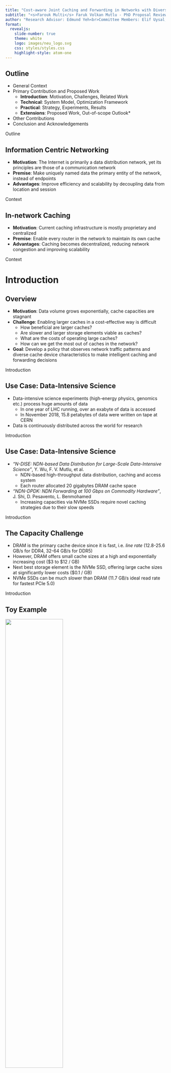 ```yaml
---
title: "Cost-aware Joint Caching and Forwarding in Networks with Diverse Cache Resources"
subtitle: "<s>Farouk Multi</s> Faruk Volkan Mutlu - PhD Proposal Review"
author: "Research Advisor: Edmund Yeh<br>Committee Members: Elif Uysal, Stratis Ioannidis"
format:
  revealjs:
    slide-number: true
    theme: white
    logo: images/neu_logo.svg
    css: styles/styles.css
    highlight-style: atom-one
---
```


## Outline

- General Context
- Primary Contribution and Proposed Work
    -   **Introduction**: Motivation, Challenges, Related Work
    -   **Technical**: System Model, Optimization Framework
    -   **Practical**: Strategy, Experiments, Results
    -   **Extensions**: Proposed Work, Out-of-scope Outlook*
- Other Contributions
- Conclusion and Acknowledgements

::: {.footer}
Outline
:::

::: {.hidden}
$$
\newcommand{\mc}[1]{\mathcal{#1}}
\newcommand{\mb}[1]{\mathbf{#1}}
\newcommand{\nin}{n \in \mc{N}}
\newcommand{\kin}{k \in \mc{K}}
\newcommand{\jin}{j \in \mc{J}_n}
\newcommand{\kjin}{(k,j) \in \mc{B}_{n,i}}
\newcommand{\iin}{i \in \mc{I}_n}
\newcommand{\ain}{a \in \mc{N}}
\newcommand{\bin}{b \in \mc{N}}
\newcommand{\abin}{(a,b) \in \mc{L}}
\newcommand{\about}{(a,b) \not\in \mc{L}^k}
\newcommand{\betasum}{\sum\limits ^{\sigma_n}_{i=1} \beta_{n,i}}
\newcommand{\betasumnl}{\sum ^{\sigma_n}_{i=1} \beta_{n,i}}
\newcommand{\betasumind}{\sum\limits ^{\sigma_n}_{i=1} \beta_{n,i}\mathbf{1}_{[\kjin]}}
\newcommand{\minpen}{\Psi(\boldsymbol{\lambda})}
\newcommand{\drift}{\Delta(\mathbf{V}(t))}
\newcommand{\pen}{\mathbb{E}[p(t)|\mathbf{V}(t)]}
\DeclareMathOperator*{\argmax}{arg\,max}
\DeclareMathOperator*{\argmin}{arg\,min}
$$
:::

## Information Centric Networking

- **Motivation**: The Internet is primarily a data distribution network, yet its principles are those of a communication network
- **Premise**: Make uniquely named data the primary entity of the network, instead of endpoints
- **Advantages**: Improve efficiency and scalability by decoupling data from location and session

::: {.footer}
Context
:::

## In-network Caching

- **Motivation**: Current caching infrastructure is mostly proprietary and centralized
- **Premise**: Enable every router in the network to maintain its own cache
- **Advantages**: Caching becomes decentralized, reducing network congestion and improving scalability

::: {.footer}
Context
:::

# Introduction

## Overview {.smaller}

-  **Motivation**: Data volume grows exponentially, cache capacities are stagnant
-  **Challenge**: Enabling larger caches in a cost-effective way is difficult
   -  How beneficial are larger caches?
   -  Are slower and larger storage elements viable as caches?
   -  What are the costs of operating large caches?
   -  How can we get the most out of caches in the network?
-  **Goal**: Develop a policy that observes network traffic patterns and diverse cache device characteristics to make intelligent caching and forwarding decisions

::: {.footer}
Introduction
:::

## Use Case: Data-Intensive Science

::: {.incremental}
-   Data-intensive science experiments (high-energy physics, genomics etc.) process huge amounts of data
    -   In one year of LHC running, over an exabyte of data is accessed
    -   In November 2018, 15.8 petabytes of data were written on tape at CERN
-   Data is continuously distributed across the world for research
:::

::: {.footer}
Introduction
:::

## Use Case: Data-Intensive Science

::: {.incremental}
-   *"N-DISE: NDN-based Data Distribution for Large-Scale Data-Intensive Science"*, Y. Wu, F. V. Mutlu, et al.
    -   NDN-based high-throughput data distribution, caching and access system
    -   Each router allocated 20 gigabytes DRAM cache space
-   *"NDN-DPDK: NDN Forwarding at 100 Gbps on Commodity Hardware"*, J. Shi, D. Pesavento, L. Benmohamed
    -   Increasing capacities via NVMe SSDs require novel caching strategies due to their slow speeds
:::

::: {.footer}
Introduction
:::

## The Capacity Challenge

::: {.incremental}
-  DRAM is the primary cache device since it is fast, i.e. *line rate* (12.8-25.6 GB/s for DDR4, 32-64 GB/s for DDR5)
-  However, DRAM offers small cache sizes at a high and exponentially increasing cost ($3 to $12 / GB)
-  Next best storage element is the NVMe SSD, offering large cache sizes at significantly lower costs ($0.1 / GB)
-  NVMe SSDs can be much slower than DRAM (11.7 GB/s ideal read rate for fastest PCIe 5.0)
:::

::: {.footer}
Introduction
:::

## Toy Example {.smaller}

![](images/toynet.svg){width=60% height=60% fig-align="center"}

::: columns
::: {.column width="50%"}
| Notation | Definition |
|:-:|:---------------|
|$C_{ab}$|Capacity of link $(a,b)$|
|$\mathcal{N}_c$|Set of consumer nodes|
|$\mathcal{K}$|Set of data objects|
|$\alpha$|Zipf's law parameter|
|$L_{a}$|Cache size (in packets) at node $a$|
|$\lambda$|Total incoming request rate at forwarder|
:::
::: {.column width="50%"}
-  Catalog of $|\mathcal{K}|=1000$ single-packet objects, ranked in popularity according to Zipf's law with parameter $\alpha=0.75$
-  Consumer nodes send requests to the forwarder node, which either responds from its cache or forwards them upstream to server
-  Caching at the forwarder is clairvoyant, i.e. most popular $L_{f}$ objects are cached
:::
:::

::: {.footer}
Motivation
:::

## Case for Larger Caches {.smaller}

::: columns
::: {.column width="50%"}
![](images/zipf_1k.svg)

::: {.fragment}
-  Most popular 1% of objects make up one fifth of all requests
-  Most popular 10% of objects make up half of all requests
:::
:::
::: {.column width="50%"}
![](images/cache_size.svg)

::: {.fragment}
-  Increasing cache sizes can help reduce delay significantly
-  Note that the gain from size increase has diminishing returns
:::
:::
:::

::: {.footer}
Motivation
:::



## Extended Toy Example {.smaller}

![](images/toynet_cache.svg){width=75% height=75% fig-align="center"}

::: columns
::: {.column width="50%"}
| Notation | Definition |
|:-:|:---------------|
|$r_{n_j}$|Read rate of tier $j$ at $n$|
|$L_{n_j}$|Cache size of tier $j$ at $n$|

Numbered nodes connected by green edges represent potential cache tiers
:::
::: {.column width="50%"}
-  Same catalog and popularity distribution, three possible cache tiers
-  Objects are cached in order of popularity, starting from tier 1 and moving onto next tier when current one is full
:::
:::

::: {.footer}
Motivation
:::

## Case for Additional, Slower Caches {.smaller}

::: columns
::: {.column width="50%"}
![](images/two_tiers.svg)

::: {.fragment}
-  Second tier operates slower but improves delay for high request rates
-  This is due to the diminishing returns emerging from Zipf's law
:::
:::
::: {.column width="50%"}
![](images/three_tiers.svg)

::: {.fragment}
-  Addition of the third tier impacts performance negatively
-  **Lesson**: Cache tiers need to outpace their own *hit rate*
:::
:::
:::

::: {.footer}
Motivation
:::

## The Cost Challenge*

::: {.incremental}
-  Caches are not free to use, every admission and replacement has a cost
-  With additional cache devices, these are more pronounced:
   -  SSDs can wear out over time
   -  Their slower rates mean cache state transitions take longer
   -  They introduce additional power consumption
:::

::: {.footer}
Motivation
:::

## Coupling Caching with Forwarding*

::: {.incremental}
-  Benefits of caching more pronounced when caching and forwarding decisions are tightly coupled
   -  "*Coupling caching and forwarding: benefits, analysis, and implementation*", G. Rossini, D. Rossi, ACM ICN 2014
-  This is even more critical with larger, slower caches
   -  Should we direct a cache miss toward a node where we might hit a slow cache or a more distant node where we might hit a faster cache?
:::

::: {.footer}
Motivation
:::

## Goal*

Placeholder.

::: {.footer}
Motivation
:::

## Related Work {.smaller}

-  *"Multi-Terabyte and multi-Gbps information centric routers"*, G. Rossini, D. Rossi, M. Garetto, E. Leonardi, INFOCOM 2014
   -  Two-layer cache (SSD masked behind DRAM), utilizes "prefetching", trace-driven and synthetic simulation results
-  *"Hierarchical Content Stores in High-Speed ICN Routers: Emulation and Prototype Implementation"*, R. B. Mansilha, L. Saino, M. Barcellos, M. Gallo, E. Leonardi, D. Perino, D. Rossi, ICN 2015
   -  Follow-up to above work, prototype implementation
-  *"Exploiting parallelism in hierarchical content stores for high-speed ICN routers"*, R. B. Mansilha, M. Barcellos, E. Leonardi, D. Rossi, COMNET 2017
   -  Follow-up to above works, integrates HCS design with NDN Forwarding Daemon (NFD)

::: {.footer}
Related Work
:::

## Related Work*

-  *"VIP: a framework for joint dynamic forwarding and caching in named data networks"*, E. M. Yeh, T. Ho, Y. Cui, M. Burd, R. Liu, D. Leong, ACM ICN 2014
    -   Model already includes read rate of caches
    -   Lyapunov drift analysis integrates easily with costs

::: {.footer}
Related Work
:::

# System Model

## Data Plane Model {.smaller}

::: {.incremental}
-  Unit of content in the network is a *data object* (*object* for short), each object has the same size (in bits), a unique identifier, and a fixed unique source, i.e. an *object source*
-  Exogenous requests for objects can enter the network at any node and are forwarded through the network until reaching an object source or a node that caches the object
-  Responses to requests forward the object back to the requester using the reverse of the path followed by the request
-  Any node can have one or more cache tiers and a cache tier is defined by its capacity (in objects), read rate (in objects/sec) and admission / eviction penalties (arbitrary unit)
-  A node can cache an object in any of its tiers, unless it is the source for that object
-  A node can cache the same object in at most one of its tiers (*cache exclusivity* assumption)
-  An object evicted from a cache tier is allowed to potentially migrate to another tier at the same node
:::

::: {.footer}
System Model
:::

## Control Plane Model {.smaller}

::: {.incremental}
-  Control algorithms operate in a time-slotted *virtual control plane* added above the data plane just described
-  Whenever an exogenous request for an object arrives at a node, a *virtual interest packet* (*VIP*) for that object is generated at that node
-  Each node maintains a *VIP counter* for each object in the network; generating a VIP means incrementing this counter by 1
-  The *VIP count* of an object at a node can be interpreted as a queue that represents the unsatisfied demand for that object at that node
-  VIPs are forwarded through the network in the virtual plane using virtual links; at the beginning of each time slot, each node decides where and how to forward its VIPs
-  VIPs for an object are removed either at the source for that object, or at nodes that cache the object
:::

::: {.footer}
System Model
:::

# Virtual Plane Optimization Framework

## VIP Queue and Penalty Dynamics {.smaller}
The VIP queue evolution for object $k$ at node $n$ can be described with the following, where $(x)^+ = max(x,0)$:
```{=tex}
\begin{equation}
\begin{split}
    V^k_n(t+1) \leq & \Bigg(\Big(V^k_n(t) - \sum\limits_{b \in \mathcal{N}}\mu^k_{nb}(t)\Big)^+ + A^k_n(t) 
    + \sum\limits_{a \in \mathcal{N}}\mu^k_{an}(t) - \sum\limits_{j \in \mathcal{J}_n} r_{n_j} s^k_{n_j}(t) \Bigg)^+    
\end{split}
\end{equation}
```

The penalty incurred by the caching action $s^k_{n_j}(t)$ can be defined in terms of utilization costs as follows:
```{=tex}
\begin{equation}
    p^k_{n_j}(t) \triangleq 
    \left\{ \begin{array}{ll}
        c^a_{n_j}, & \text{if} \; s^k_{n_j}(t) - s^k_{n_j}(t-1) = 1 \\
        c^e_{n_j}, & \text{if} \; s^k_{n_j}(t) - s^k_{n_j}(t-1) = -1 \\
       0, & \text{otherwise}
   \end{array} \right.
\end{equation}
```

With the sum penalty incurred during slot $t$ denoted as $p(t) = \sum_{\kin, \nin, \jin} p^k_{n_j}(t)$.

::: {.footer}
Optimization Framework
:::

## Optimization Goal {.smaller}
We aim to operate as close to the boundary of the VIP network stability region as possible while keeping sum penalty small, thus achieving a balance between user demand rate satisfied and costs incurred.

More precisely, our objective is to minimize the following *drift-plus-penalty* expression:
```{=tex}
\begin{equation}
    \drift + \omega \pen
\end{equation}
```
where $\drift$ is the drift component defined as:
```{=tex}
\begin{equation}
    \drift = \mathbb{E}[\mathcal{L}(\mathbf{V}(t+1))-\mc{L}(\mathbf{V}(t))|\mathbf{V}(t)]
\end{equation}
```
and $\mc{L}(\mathbf{V}(t))$ is the Lyapunov function defined as:
```{=tex}
\begin{equation}
    \mc{L}(\mathbf{V}(t)) = \sum\limits_{\nin, \kin} (V^k_n(t))^2
\end{equation}
```

::: {.footer}
Optimization Framework
:::

## Virtual Plane Caching Algorithm {.smaller}
At the beginning of each time slot $t$, at each node $n$, observe queueues $(V^k_n(t))_{k \in \mathcal{K}, n \in \mathcal{N}}$ then perform **caching** as follows:

- Choose $s^k_{n_j}(t)$ for each $\kin$ and $j \in \mathcal{J}_n$ to:
```{=tex}
\begin{align}
    \text{maximize}
        & \quad \sum\limits_{\kin} \sum\limits_{\jin} r_{n_j} V^k_{n}(t) s^k_{n_j}(t) - p^k_{n_j}(t) \\
    \text{subject to}
        & \quad \sum\limits_{\kin} s^k_{n_j}(t) \leq L_{n_j}, \; \jin \\
        & \quad \sum\limits_{\jin} s^k_{n_j}(t) \leq 1, \; \kin \\
        & \quad s^k_{n_j}(t) \in \{0, 1\}, \; \kin, \; \jin
\end{align}
```

::: {.footer}
Optimization Framework
:::

## Virtual Plane Forwarding Algorithm {.smaller}
At the beginning of each time slot $t$, at each node $n$, observe queueues $(V^k_n(t))_{k \in \mathcal{K}, n \in \mathcal{N}}$ then perform **forwarding** as follows:

- Let $\mc{L}^k$ be the set of links which are allowed to transmit VIPs of object k, determined by a routing policy. For each $\kin$ and $\abin^k$, choose $\mu^k_{ab}(t)$ to:
```{=tex}
\begin{align}
    \text{maximize}
        & \quad \sum\limits_{\kin} \sum\limits_{\abin^k} \mu^k_{ab}(t) (V^k_a(t) - V^k_b(t)) \\
    \text{subject to} 
        & \quad \sum\limits_{\kin} \mu^k_{ab}(t) \leq C_{ba}, \; \abin \\
        & \quad \mu^k_{ab}(t) \geq 0, \; \kin, \; \abin
\end{align}
```

::: {.footer}
Optimization Framework
:::

## Analysis {.smaller}

The VIP **stability region** $\Lambda$ of the network $\mc{G} = (\mc{N},\mc{L})$, is the set $\Lambda$ consisting of all VIP arrival rates $\boldsymbol{\lambda} = (\lambda^k_n)_{\kin,\nin}$ such that the following holds:
```{=tex}
\begin{equation}
    \lambda^k_n \leq \sum\limits_{\bin} f^k_{nb} - \sum\limits_{\ain} f^k_{an} + \sum\limits_{\jin} r_{n_j} \betasumind, \quad \forall \nin, \; \kin, \; n \not = \mc{S}(k)
\end{equation}
```

| Notation | Definition |
|:--:|:--------|
|$f^k_{ab}$|Time-average VIP flow for $k$ over $(a,b)$|
|$\mc{B}_{n,i}$|i-th among all $\sigma_n$ possible cache placement sets at $n$; if $(k,j) \in \mc{B}_{n,i}$ during $t$, $s^k_{n_j}(t)$ = 1|
|$\beta_{n,i}$|Fraction of time objects at $n$ are placed according to $\mc{B}_{n,i}$; $0 \leq \beta_{n,i} \leq 1$ and $\sum^{\sigma_n}_{i=1} \beta_{n,i} = 1$|


::: {.footer}
Optimization Framework
:::

## Analysis {.smaller}

Given VIP arrival rate vector $\boldsymbol{\lambda}$, if there exists $\boldsymbol{\epsilon}$ such that $\boldsymbol{\lambda} + \boldsymbol{\epsilon} \in \Lambda$, then the network of VIP queues under the proposed algorithm satisfies the following:
```{=tex}
\begin{equation}
    \lim\limits_{T \rightarrow \infty} \frac{1}{T} \sum\limits^{T-1}_{t=0} \sum\limits_{\nin, \kin} \mathbb{E}[V^k_n(t)] \leq \frac{NB}{\epsilon} + \frac{\omega}{2\epsilon} \minpen
\end{equation}
```
```{=tex}
\begin{equation}
    \lim\limits_{T \rightarrow \infty} \frac{1}{T}\sum\limits^{T-1}_{t=0} \mathbb{E}[p(t)] \leq \frac{2NB}{\omega} + \minpen
\end{equation}
```
```{=tex}
\begin{equation}
    B \triangleq \frac{1}{2N} \sum_{\nin} \bigg((\mu^{out}_{n,max})^2 + 2(\mu^{out}_{n,max})r_{n,max} + \big(\textstyle \sum_{\kin}A^k_{n,max} + \mu^{in}_{n,max} + r_{n,max})^2 \bigg)
\end{equation}
```
$\Psi(\boldsymbol{\lambda})$ is the minimum time-average sum penalty achievable by a feasible and stabilizing randomized policy.

::: {.footer}
Optimization Framework
:::

## Solutions to Optimization Problems {.smaller}
**Caching**: We can rewrite the optimization problem for the caching step.
```{=tex}
\begin{align}
    \text{maximize}
        & \quad \sum\limits_{\kin} \sum\limits_{\jin} r_{n_j} V^k_{n}(t) s^k_{n_j}(t) - p^k_{n_j}(t) \\
    \text{subject to}
        & \quad \sum\limits_{\kin} s^k_{n_j}(t) \leq L_{n_j}, \; \jin \\
        & \quad \sum\limits_{\jin} s^k_{n_j}(t) \leq 1, \; \kin \\
        & \quad s^k_{n_j}(t) \in \{0, 1\}, \; \kin, \; \jin
\end{align}
```
```{=tex}
\begin{equation}
    p^k_{n_j}(t) \triangleq 
    \left\{ \begin{array}{ll}
        c^a_{n_j}, & \text{if} \; s^k_{n_j}(t) - s^k_{n_j}(t-1) = 1 \\
        c^e_{n_j}, & \text{if} \; s^k_{n_j}(t) - s^k_{n_j}(t-1) = -1 \\
       0, & \text{otherwise}
   \end{array} \right.
\end{equation}
```

::: {.footer}
Optimization Framework
:::

## Solutions to Optimization Problems {.smaller}
**Caching**: We can rewrite the optimization problem for the caching step.
```{=tex}
\begin{align}
    \text{maximize}
        & \quad \sum\limits_{\kin} \sum\limits_{\jin} b^k_{n_j}(t) s^k_{n_j}(t) \\
    \text{subject to}
        & \quad \sum\limits_{\kin} s^k_{n_j}(t) \leq L_{n_j}, \; \jin \\
        & \quad \sum\limits_{\jin} s^k_{n_j}(t) \leq 1, \; \kin \\
        & \quad s^k_{n_j}(t) \in \{0, 1\}, \; \kin, \; \jin
\end{align}
```
```{=tex}
\begin{equation}
    b^k_{n_j}(t) \triangleq \left\{ \begin{array}{ll}
        r_{n_j} V^k_n(t) - \omega c^a_{n_j}, & \text{if} \; s^k_{n_j}(t-1) = 0 \\
        r_{n_j} V^k_n(t) + \omega c^e_{n_j}, & \text{if} \; s^k_{n_j}(t-1) = 1
    \end{array} \right.
\end{equation}
```

::: {.footer}
Optimization Framework
:::

## Solutions to Optimization Problems {.smaller}
**Caching**: Using a transformation of variables, the problem can be written as a linear assignment problem. We can interpret this as deciding on caching variables per one-object cache space associated with each cache tier, rather than per-tier[^1].
```{=tex}
\begin{align}
    \text{maximize}
        & \quad \sum\limits_{\kin} \sum\limits_{\iin} b^k_{n_i}(t) s^k_{n_i}(t) \\
    \text{subject to} 
        & \quad \sum\limits_{\kin} s^k_{n_i}(t) \leq 1, \; \iin \\
        & \quad \sum\limits_{\iin} s^k_{n_i}(t) \leq 1, \; \kin \\
        & \quad s^k_{n_i}(t) \in \{0, 1\}, \; \kin, \; \iin
\end{align}
```
$\mc{I}_n = \{1, 2, ..., \sum_{\jin} L_{n_j}\}$. If $i \in \mc{I}_{n_j} = \{1 + \sum^{j - 1}_{\ell = 1} L_{n_\ell}, ..., \sum^{j}_{\ell = 1} L_{n_\ell}\}$, then $b^k_{n_j}(t) = b^k_{n_i}(t)$ and $s^k_{n_j}(t) = s^k_{n_i}(t)$.

[^1]: Only possible due to same size objects assumption

::: {.footer}
Optimization Framework
:::

## Solutions to Optimization Problems {.smaller}

![](images/gap.svg)

::: {.footer}
Optimization Framework
:::

## Solutions to Optimization Problems {.smaller}

![](images/rlap.svg)

::: {.footer}
Optimization Framework
:::

## Solutions to Optimization Problems {.smaller}
**Forwarding**: The solution to the forwarding optimization problem is as in (Yeh, 2014).
```{=tex}
\begin{align}
    \text{maximize}
        & \quad \sum\limits_{\kin} \sum\limits_{\abin^k} \mu^k_{ab}(t) (V^k_a(t) - V^k_b(t)) \\
    \text{subject to} 
        & \quad \sum\limits_{\kin} \mu^k_{ab}(t) \leq C_{ba}, \; \abin \\
        & \quad \mu^k_{ab}(t) \geq 0, \; \kin, \; \abin
\end{align}
```
<hr>

```{=tex}
\begin{equation}
   \mu^k_{ab}(t) =
   \left\{ \begin{array}{ll}
      C_{ba}, & \text{if} \; k = k^*_{ab}(t) \; \text{and} \; W^k_{ab}(t) > 0 \\
      0, & \text{otherwise}
   \end{array} \right.
\end{equation}
```
```{=tex}
\begin{equation}
\begin{split}
   W^k_{ab}(t) & \triangleq V^k_a(t) - V^k_b(t), \\
   k^*_{ab}(t) & \triangleq \argmax\limits_{\{k: \abin^k\}} W^k_{ab}(t)
\end{split}
\end{equation}
```

::: {.footer}
Optimization Framework
:::

# Data Plane Strategy

## Transition to Data Plane

There are several considerations when applying our approach in the data plane:

-  Per-packet forwarding and caching decisions need to be made
-  Assumption that we have immediate access to any object for caching purposes does not hold 
-  Algorithm can lead to oscillatory behavior for caching decisions

::: {.footer}
Data Plane Strategy
:::

## Data Plane Caching {.smaller}

Define the *cache score* metric as follows:
```{=tex}
\begin{equation}
    CS^k_n(t) \triangleq \frac{1}{T} \sum^t_{\tau = t - T + 1} \sum_{(a,n) \in \mc{L}^k} v^k_{an}(\tau)
\end{equation}
```

Define the *eviction target* for tier $j$ at node $n$ as follows:
```{=tex}
\begin{equation}
   k'_{n_j} = \argmin_{\{k \in \mc{K}_{n_j}\}} CS^k_n(t)
\end{equation}
```

| Notation | Definition |
|:--:|:--------|
|$\mc{v}^k_{ab}$|Actual number of VIPs for $k$ transmitted over $(a,b)$ during $t$|
|$T$|Size of a sliding window of time slots|
|$\mc{K}_{n_j}$|Set of objects currently cached in tier $j$ at $n$|

::: {.footer}
Data Plane Strategy
:::

## Data Plane Caching {.smaller}

Define the *cache benefit* metric as follows:
```{=tex}
\begin{equation}
    CB^k_{n_j}(t) = \begin{cases}
        \begin{array}{l}
             r_{n_j}(CS^k_n(t) - CS^{k'_{n_j}}_n(t)) - \omega(c^a_{n_j} + c^e_{n_j}), \text{if} \, j \, \text{is full} \\
             r_{n_j} CS^k_n(t) - \omega c^a_{n_j}, \; \text{otherwise}
        \end{array}
    \end{cases} 
\end{equation}
```

**Data Plane Caching**: When a data object $k \not \in \mc{K}_{n_j}$ arrives at $n$ during slot $t$, caching policy at $n$ behaves as follows.

-  Determine the cache tier which offers the highest cache benefit, i.e. $j^* = \argmax_{\{ \jin \}} CB^k_{n_j}(t)$
-  If $CB^k_{n_{j^*}}(t) > 0$, admit object into tier $j^*$
   -  If $j^*$ is full, i.e. $|\mc{K}_{n_{j^*}}| = L_{n_{j^*}}$, $k$ replaces $k'_{n_{j^*}}$
-  If a replacement happened in $j^* < |\mc{J}_n|$, set $k = k'_{n_{j^*}}$, then start the process over

::: {.footer}
Data Plane Strategy
:::

## Data Plane Forwarding

**Data Plane Forwarding**: Forwarding strategy is as in (Yeh, 2014). When a request for object $k \not \in \mc{K}_{n_j}, \; \forall \jin$, arrives at $n$, the request is forwarded to the following node.

```{=tex}
\begin{equation}
    b^k_n(t) = \argmax_{\{ b:(n,b) \in \mc{L}^k \}} \frac{1}{T} \sum\limits^t_{t'=t-T+1} v^k_{nb}(t)
\end{equation}
```

::: {.footer}
Data Plane Strategy
:::

## Chunk-level Decisions

At the chunk-level in the data plane, we observe the following principles:

-   If a data object is admitted to (evicted from) a cache tier, all its chunks must be admitted to (evicted from) that tier.
-   Forwarding decision is made upon receiving request for a first chunk. Requests for subsequent chunks are forwarded to the same node.

::: {.footer}
Data Plane Strategy
:::

# Experiments

## Simulation Setup

-  Object-level simulation environment built with Python using the SimPy library
-  Modular, object-oriented design to allow future extension
-  Multi-threading allowing for thread-per-experiment execution
-  Experiment parameters and output in JSON format for easy parsing
-  Thorough statistic logging

::: {.footer}
Experiments
:::

## Simulation Setup {.smaller}

::: {.panel-tabset}

### Node

```.python
class Node(object):
   # ...
   def packetReceiver(self, remote_id):
      while True:
         pkt = yield self.in_links[remote_id].get()
         if pkt.isData():
               yield self.env.timeout(1/self.in_links[remote_id].link_cap)
         if pkt.isData() or pkt.isInterest():
               self.pkt_buffer.put((remote_id, pkt))
   def packetProcessor(self):
      while True:
         remote_id, pkt = yield self.pkt_buffer.get()
         if pkt.isInterest():
               self.receiveInterest(remote_id, pkt.request)
         elif pkt.isData():
               self.receiveData(pkt.request)
   # ...
   def forwardInterest(self, request):
        self.sendInterestPacket(self.fib[request.object_id][0], request)
        return

    def decideCaching(self, object_id):
        yield self.env.timeout(0)
        return
   # ...
```

### Cache

```.python
class Cache(object):
   def cacheController(self):
      while True:
         task = yield self.task_queue.get()
         if task.type == 'r':
               obj = yield self.env.process(self.readProcess(task.object_id))
               self.out_buffer.put(obj)
         elif task.type == 'w':
               yield self.env.process(self.writeProcess(task.object_id))
   #...
   def readObject(self, object_id):
      self.stats['reads'] += 1            
      task = CacheTask(type = 'r', object_id = object_id)
      tic = self.env.now
      self.task_queue.put(task)
      obj = yield self.out_buffer.get()
      self.stats['read_delay'] += self.env.now - tic
      return obj
   def cacheObject(self, object_id):
      self.stats['writes'] += 1
      self.contents.append(object_id)
      self.cur_size += 1
      task = CacheTask(type = 'w', object_id = object_id)
      self.task_queue.put(task)
      return True
```

### Link

```.python
class Link(object):
   def __init__(self, env, link_cap, prop_delay):
      self.env = env
      self.link_cap = link_cap
      self.pipe = sp.Store(env)
   def put(self, pkt):
      self.pipe.put(pkt)
   def get(self):
      return self.pipe.get()

class VipLink(object):
    def __init__(self, env):
        self.env = env
        self.update_pipe = sp.Store(env)
        self.vip_pipe = sp.Store(env)    
    def pushUpdate(self, pkt):
        self.update_pipe.put(pkt)    
    def getUpdate(self):
        return self.update_pipe.get()    
    def pushVips(self, pkt):
        self.vip_pipe.put(pkt)    
    def getVips(self):
        return self.vip_pipe.get()
```

### Caching Policy

```.python
class UNIFNode(Node):
   def decideCaching(self, object_id):
      cache = np.random.choice(self.caches)
      if cache.isFull():
         victim_id = np.random.choice(cache.contents)
         yield self.env.process(cache.replaceObject(victim_id, object_id))
      else:
         cache.cacheObject(object_id)
```

### Forwarding Policy

```.python
class RoundRobinNode(Node):
   def addFIB(self, fib):
      super().addFIB(fib)
      self.link_queues = {}
      for k in fib:
         self.link_queues[k] = deque(fib[k])
   
   def forwardInterest(self, request):
      object_id = request.object_id
      remote_id = self.link_queues[object_id][0]
      self.link_queues[object_id].rotate(1)
      self.sendInterestPacket(remote_id, request)
```
:::

::: {.footer}
Experiments
:::

## Experiment Setting {.smaller}

-  Experiments over four topologies: Abilene, GEANT, 4x4 Grid, 3-regular graph
-  All nodes have caches, can be content sources and can generate requests
-  For each $k$ a node is selected as $\mc{S}(k)$ uniformly at random
-  Content sources have infinite read rate*
-  Routing scheme: Allow $n$ to forward requests for $k$ to any neighbor on *any* shortest path between $n$ and $\mc{S}(k)$ (in number of hops)*
-  Multi-tier adapted cost-unaware replacement baselines: LRU, LFU, FIFO, RANDOM
   -  LRU, FIFO and RANDOM paired with LCE admission
-  Multi-tier adapted cost-aware baseline: Penalty Aware LFU
-  All baseline caching policies paired with Least Response Time forwarding
-  Multi-tier VIP ran with slot length of 1 sec and sliding window of size $T=100$

::: {.footer}
Experiments
:::

## Experiment Setting {.smaller .scrollable}

| Parameter | Description | Value |
|:-:|:-:|:-:|
|$K$|Number of objects in catalog $\mc{K}$|1000|
|$\sum_{\kin} \lambda^k_n$|Total request arrival rate at each $n$ in objects/sec|10|
|$\alpha$|Zipf's law parameter for object popularity distribution|0.75|
|$C_{ab}$|Capacity of each link $\abin$, in objects|10|
|$L_{n_1}$|Capacity of tier 1 at each $n$, in objects|5|
|$r_{n_1}$|Read rate of tier 1 at each $n$, in objects/sec|20|
|$c^a_{n_1}$, $c^e_{n_1}$| Admission and eviction costs of tier 1 at each $n$|4, 2|
|$r_{n_2}$|Read rate of tier 1 at each $n$, in objects/sec|10|
|$c^a_{n_2}$, $c^e_{n_2}$| Admission and eviction costs of tier 1 at each $n$|2, 1|
: Parameters for all topologies {tbl-colwidths="[10,80,10]"}

::: {.footer}
Experiments
:::

## Results I {.smaller}
**Scenario**: No penalties ($\omega=0$) and $L_{n_2} = 100$ at each $n$.

Total delay, as fraction of total delay without any caching

![](images/tops_delay_v3.svg){width=75% height=75% fig-align="center"}

Cache hits, percentage of hits in the first tier on the left, total number of hits on the right

![](images/tops_hits_v3.svg){width=75% height=75% fig-align="center"}

::: {.footer}
Experiments
:::

## Results II {.smaller}
**Scenario**: Exclude cost-unaware policies, vary $\omega$. Pick best-performing $L_{n_2}$ value for each of LFU and VIP.

Delay vs. penalty ($\omega$ decreasing to the right)

::: columns
::: {.column width="33%"}
![](images/pen_vs_delay_abilene_v2.svg)
:::
::: {.column width="33%"}
![](images/pen_vs_delay_grid_v2.svg)
:::
::: {.column width="33%"}
![](images/pen_vs_delay_regular_v2.svg)
:::
:::

::: {.footer}
Experiments
:::

# Proposed Work

## Improvements

::: {.fragment}
There is room for improvement
:::

::: {.fragment}
![... and it's a big room](images/big-room.webp){width=65% height=65% fig-align="left"}
:::

::: {.footer}
Super Funny Joke
:::

## Cache Read Bandwidth {.smaller}

**Cache Bandwidth Constraint**: Current model assumes read rate of each object is independent of all others.
```{=tex}
\begin{equation}
    V^k_n(t+1) \leq \Bigg(\Big(V^k_n(t) - \sum\limits_{b \in \mathcal{N}}\mu^k_{nb}(t)\Big)^+ + A^k_n(t)
    + \sum\limits_{a \in \mathcal{N}}\mu^k_{an}(t) - \sum\limits_{j \in \mathcal{J}_n} \color{red}{r_{n_j}} s^k_{n_j}(t) \Bigg)^+    
\end{equation}
```
We need to make this more accurate when considering slower caches.
```{=tex}
\begin{equation}
   \small{V^k_n(t+1) \leq \Bigg(\Big(V^k_n(t) - \sum\limits_{b \in \mathcal{N}}\mu^k_{nb}(t)\Big)^+ + A^k_n(t)
   + \sum\limits_{a \in \mathcal{N}}\mu^k_{an}(t) - \sum\limits_{j \in \mathcal{J}_n} \color{red}{r^k_{n_j}(t)} s^k_{n_j}(t) \Bigg)^+}    
\end{equation}
```
```{=tex}
\begin{equation}
   \sum_{\kin} r^k_{n_j}(t) \leq r_{n_j}, \; \forall t   
\end{equation}
```

::: {.footer}
Proposed Work
:::

## Cache Read Bandwidth {.smaller}

**Cache Bandwidth Constraint**: This seemingly small change has the following consequences we have to reanalyze:

-  We now have a third control action each time slot, which is in product form with another control action
```{=tex}
\begin{equation}
\text{maximize} \quad \sum\limits_{\kin} \sum\limits_{\jin} V^k_{n}(t) r^k_{n_j}(t) s^k_{n_j}(t) - p^k_{n_j}(t)
\end{equation}
```
-  This changes the stability region analysis significantly, as it involves computing expected values for VIP flows and cache placements using a randomized policy

::: {.footer}
Proposed Work
:::

## Cache Read Bandwidth {.smaller}

**Cache Bandwidth Constraint**: This seemingly small change has the following consequences we have to reanalyze:

-  As the read rate for each object each slot is no longer a constant, terms in various expressions that relate to VIPs that are drained via caching will now resemble a flow variable, much like other terms
```{=tex}
\begin{equation}
   F^k_{n_j}(t) \triangleq r^k_{n_j}(t) s^k_{n_j}(t), \qquad f^k_{n_j} = \frac{1}{t} \sum^{t}_{\tau=1} r^k_{n_j}(\tau) s^k_{n_j}(\tau)
\end{equation}
```
-  While this change makes the stability region analysis a bit more complicated, it is likely to reduce the complexity of the solution to the caching problem (*currently a strong hypothesis*)

::: {.footer}
Proposed Work
:::

## Cache Exclusivity {.smaller}

**Cache Exclusivity Constraint**: There is good reason to enforce this constraint in view of interest aggregation and hardware limitations. However, there are strong arguments in support of removing it:

-  Under cache exclusivity, the data plane strategy can't naturally handle *upward migrations*
-  Lifting this constraint would make the algorithm less complex as it would simply operate over individual tiers independently
   -  This also has the benefit of not requiring any adaptations to baselines
-  As peer-to-peer DMA becomes more widely available and reliable, the assumption that multiple cache devices can supply the link simultaneously and increase read rates may be better supported

While this alternative does not require significant reanalysis, it does require extensive testing as it is not immediately clear whether it would converge to overly redundant cache placements.

::: {.footer}
Proposed Work
:::

## Unequal Object Sizes {.smaller}

**Equal Object Sizes Assumption**: While this assumption makes our analysis and solution much more straightforward, it is hardly realistic.

Let $z^k$ be the size of object $k$ in bits. Redefine $L_{n_j}$ be the cache capacity of tier $j$ at node $n$ in bits, instead of objects. The caching problem changes as follows:
```{=tex}
\begin{align}
    \text{maximize}
        & \quad \sum\limits_{\kin} \sum\limits_{\jin} r_{n_j} V^k_{n}(t) s^k_{n_j}(t) - p^k_{n_j}(t) \\
    \text{subject to}
        & \quad \sum\limits_{\kin} z^k s^k_{n_j}(t) \leq L_{n_j}, \; \jin \\
        & \quad \sum\limits_{\jin} s^k_{n_j}(t) \leq 1, \; \kin \\
        & \quad s^k_{n_j}(t) \in \{0, 1\}, \; \kin, \; \jin
\end{align}
```

::: {.footer}
Proposed Work
:::

The problem can no longer be rewritten as a LAP and, as a GAP, it is known to be NP-hard.

## Unequal Object Sizes {.smaller}

**Equal Object Sizes Assumption**: This change brings with it a set of other considerations:

-  If combined with the enforcing of cache bandwidth constraints, the problem may reveal a low-complexity "greedy" solution (*currently a hypothesis*)
-  However, we also have to reevaluate how we treat VIPs for objects
   -  Copies of a larger object are produced at a slower rate
   -  Therefore, VIPs for a smaller object can be drained at a higher rate
   -  If we do not alter the VIP metric to account for object sizes, this may skew network service (both caching and forwarding) to prioritize smaller objects

::: {.fragment .semi-fade-out}
-  Combining multi-tiered caches with varying object sizes also raises questions about *cache integrity*, i.e. should we mandate that nodes cache all chunks of an object in the same tier?
   -  If not, the complexity of the caching problem increases dramatically
   -  It may be better to approach this version of the problem with a chunk-level strategy
:::

::: {.footer}
Proposed Work
:::

## Gap Between Planes {.smaller}

**Control Plane - Data Plane Gap**: The algorithm and its analysis in the virtual control plane does not directly transfer to the data plane.

-  In the virtual plane, it is assumed that a node can immediately retrieve and cache any object in the network
-  The backpressure-based forwarding strategy in the virtual plane is prone to making impractical choices at a per-time-slot granularity, specifically in low traffic scenarios
-  These and other disparities lead to a *gap* between the two planes that is difficult to amend
-  While the data plane strategy works decently in practice, I believe this gap must be studied and quantified, even if it can't be practically amended. For instance:
   -  Measure the delay between a caching decision being made in the virtual plane, and if/when that decision is realized in the data plane
   -  Estimate the difference between performance and cost metrics that would be obtained under virtual plane assumptions vs. experiment results

::: {.footer}
Proposed Work
:::

## Uh, Better Experiments, Obviously {.smaller}

**Simulation Performance and Reproducibility**: The simulation framework performs decently and is relatively clean, but it can be improved significantly.

-  Python, while convenient, is not the best choice to build highly-scalable DES frameworks. Julia is a great alternative that maintains convenience while providing much better performance
-  Per-experiment multi-threading is not capturing parallelism effectively. Building the core components of the simulator in a multi-threaded way to improve *scale-up*, then enabling per-experiment *scale-out* will greatly improve performance.
-  The current codebase has useful comments but little documentation and examples. Overall it doesn't offer the best basis for reproducibility and future improvements.
-  Addressing these will result in a robust codebase that allows me to run a more thorough experimental study, improve the credibility of my results and potentially give other researchers a tool to build upon

::: {.footer}
Proposed Work
:::

# Appendices

## Appendix A: Other References {.smaller .scrollable}
-  *"Toward terabyte-scale caching with SSD in a named data networking router"*, W. So, T. Chung, H. Yuan, D. Oran, M. Stapp, ANCS 2014
-  *"On Designing Optimal Memory Damage Aware Caching Policies for Content-Centric Networks"*, S. Shukla, A. A. Abouzeid, WiOpt 2016
-  *"HCaching: High-Speed Caching for Information-Centric Networking"*, H. Li, H. Zhou, W. Quan, B. Feng, H. Zhang, S. Yu, GLOBECOM 2017

## Appendix B: Model Notation {.smaller .scrollable}

| Notation | Definition |
|:--:|:--------|
|$\mathcal{G}$|Directed graph representing the network topology|
|$(\mathcal{N},\mathcal{L})$|Set of nodes and links in $\mathcal{G}$|
|$C_{ab}$|Transmission capacity (in objects/sec) of link $(a,b)$|
|$\mathcal{K}$|Set of data objects in the network|
|$\mc{S}(k)$|Content source node for $k \in \mathcal{K}$|
|$\mathcal{J}_n$ | Set of cache tiers at node $n \in \mathcal{N}$|
|$L_{n_j}$ | Size (in objects) of cache tier $j \in \mathcal{J}_n$ at $n$|
|$r_{n_j}$ | Read rate of tier $j$ at node $n$|
|$c^a_{n_j}$| Admission cost of tier $j$ at node $n$|
|$c^e_{n_j}$| Eviction cost of tier $j$ at node $n$|
|$\lambda^k_n$|Exogenous request arrival rate for $k$ at $n$|
|$t$|Time slot referring to time interval $[t, t+1)$|
|$A^k_n(t)$|Number of exogenous requests for $k$ at $n$ during $t$|
|$s^k_{n_j}(t)$ | Caching state of $k$ in tier $j$ at $n$ at the beginning of $t$|
|$p^k_{n_j}(t)$ | Penalty incurred by the choice of $s^k_{n_j}(t)$|
|$p(t)$|Sum penalty incurred during $t$|
|$\omega$|Penalty importance weight|
|$V^k_n(t)$|VIP count for $k$ at $n$ during $t$|
|$\mathbf{V}(t)$|Vector of VIP queue states during $t$|
|$\mu^k_{ab}(t)$|Allocated rate of VIPs for $k$ over $(a,b)$ during $t$|
: Table of Notations {tbl-colwidths="[20,80]"}

## Appendix C: Analysis Notation {.smaller .scrollable}

| Notation | Definition |
|:--:|:--------|
|$f^k_{ab}$|Time-average VIP flow for $k$ over $(a,b)$|
|$F^k_{ab}(t)$|Number of VIPs of $k$ sent over $(a,b)$ during slot $t$|
|$N$|Number of nodes in the network, i.e. $N = |\mc{N}|$|
|$A^k_{n,max}$| Finite value such that $A^k_n(t) \leq A^k_{n,max}$ for all $t$|
|$A_{n,max}$| Maximum total exogenous arrivals at node $n$ during $t$ across all $\kin$, i.e. $A_{n,max} \triangleq \sum_{\kin}A^k_{n,max}$|
|$\mu^{out}_{n,max}$| Maximum total allocated transmission rate for VIPs across all $(n,b) \in \mc{L}$, i.e. $\mu^{out}_{n,max} \triangleq \sum_{\bin}C_{nb}$|
|$\mu^{in}_{n,max}$| Maximum total allocated transmission rate for VIPs across all $(a,n) \in \mc{L}$, i.e. $\mu^{in}_{n,max} \triangleq \sum_{\bin}C_{an}$|
|$r_{n,max}$| Maximum total rate that can be served by all cache tiers at $n$|
|$\Psi(\boldsymbol{\lambda})$|Minimum time-average sum penalty achievable by a feasible and stabilizing randomized policy|